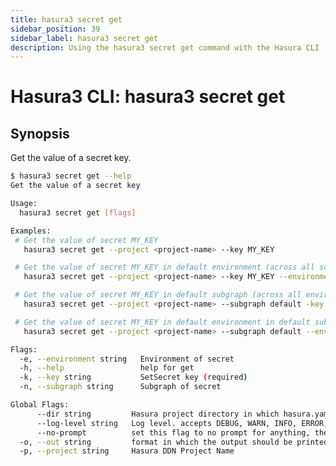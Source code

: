 ```yaml
---
title: hasura3 secret get
sidebar_position: 39
sidebar_label: hasura3 secret get
description: Using the hasura3 secret get command with the Hasura CLI
---
```


# Hasura3 CLI: hasura3 secret get 

## Synopsis
Get the value of a secret key.

```bash
$ hasura3 secret get --help
Get the value of a secret key

Usage:
  hasura3 secret get [flags]

Examples:
 # Get the value of secret MY_KEY
   hasura3 secret get --project <project-name> --key MY_KEY

 # Get the value of secret MY_KEY in default environment (across all subgraphs) of a project
   hasura3 secret get --project <project-name> --key MY_KEY --environment default

 # Get the value of secret MY_KEY in default subgraph (across all environments) of a project
   hasura3 secret get --project <project-name> --subgraph default -key MY_KEY

 # Get the value of secret MY_KEY in default environment in default subgraph
   hasura3 secret get --project <project-name> --subgraph default --environment default -key MY_KEY

Flags:
  -e, --environment string   Environment of secret
  -h, --help                 help for get
  -k, --key string           SetSecret key (required)
  -n, --subgraph string      Subgraph of secret

Global Flags:
      --dir string         Hasura project directory in which hasura.yaml is present (default ".")
      --log-level string   Log level. accepts DEBUG, WARN, INFO, ERROR, FATAL (default "INFO")
      --no-prompt          set this flag to no prompt for anything, the command fails if any input is missing
  -o, --out string         format in which the output should be printed, accepts table, json and yaml (default "table")
  -p, --project string     Hasura DDN Project Name
```

